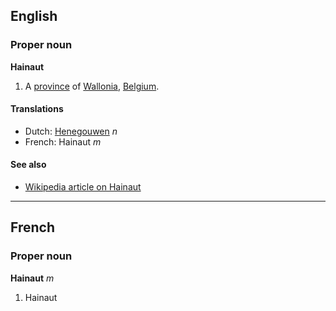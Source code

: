 ==English==
===Proper noun===
'''Hainaut'''

#A [[province]] of [[Wallonia]], [[Belgium]].

====Translations====
*Dutch: [[Henegouwen]] ''n''
*French: Hainaut ''m''

====See also====
*[[w:Hainaut|Wikipedia article on Hainaut]]

----

==French==
===Proper noun===
'''Hainaut''' ''m''

#Hainaut